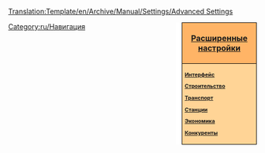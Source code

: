 <noinclude>[[Translation:Template/en/Archive/Manual/Settings/Advanced Settings]]</noinclude><noinclude></noinclude><div style="float:right; padding-left:12px; background:#ffffff;">
<div style="width:140px; border:1px solid #000000; background:#ffb466; padding:5px; -moz-border-radius-topleft:5px; -moz-border-radius-topright:5px; font-size: 12pt;">
<center><strong><font size="3">[[ru/Archive/Manual/Settings/Расширенные настройки|Расширенные настройки]]</font></strong></center>
</div>
<div style="width:140px;  border:1px solid black; border-top-width: 0px; background:#ffd496; padding:5px; -moz-border-radius-bottomleft:5px; -moz-border-radius-bottomright:8px; font-size: 8pt;">
<strong>
[[ru/Archive/Manual/Settings/Расширенные настройки/Интерфейс|Интерфейс]]

[[ru/Archive/Manual/Settings/Расширенные настройки/Строительство|Строительство]]

[[ru/Archive/Manual/Settings/Расширенные настройки/Транспорт|Транспорт]]

[[ru/Archive/Manual/Settings/Расширенные настройки/Станции|Станции]]

[[ru/Archive/Manual/Settings/Расширенные настройки/Экономика|Экономика]]

[[ru/Archive/Manual/Settings/Расширенные настройки/Конкуренты|Конкуренты]]
</strong>
</div>
</div><noinclude>
[[Category:ru/Навигация]]
</noinclude>
